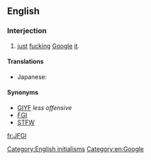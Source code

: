 ==English==

===Interjection===
{{en-interj}}

# {{context|Internet|lang=en}} [[just]] [[fuck]]ing [[Google]] [[it]].

====Translations====
{{trans-top|Abbreviation of ''just fucking Google it''}}
* Japanese: {{t|ja|ggrks|tr=ググれカス, gugure kasu}}
{{trans-mid}}
{{trans-bottom}}

====Synonyms====
* [[GIYF]] ''less offensive''
* [[FGI]]
* [[STFW]]

[[Category:English initialisms]]
[[Category:en:Google]]

[[fr:JFGI]]